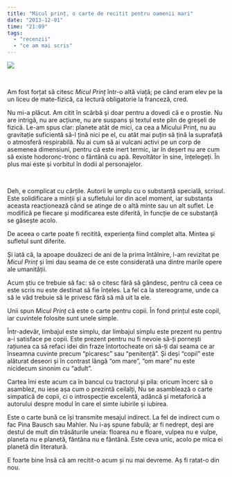```yaml
---
title: "Micul prinț, o carte de recitit pentru oamenii mari"
date: "2013-12-01"
time: "21:09"
tags:
  - "recenzii"
  - "ce am mai scris"
---
```

![](media/68686856492_0.jpg){style="min-width:100%"}

\

Am fost forțat să citesc *Micul Prinț* într-o altă viață; pe când eram elev pe la un liceu de mate-fizică, ca lectură obligatorie la franceză, cred.

Nu mi-a plăcut. Am citit în scârbă și doar pentru a dovedi că e o prostie. Nu are intrigă, nu are acțiune, nu are suspans și textul este plin de greșeli de fizică. Le-am spus clar: planete atât de mici, ca cea a Micului Prinț, nu au gravitație suficientă să-l țină nici pe el, cu atât mai puțin să țină la suprafață o atmosferă respirabilă. Nu ai cum să ai vulcani activi pe un corp de asemenea dimensiuni, pentru că este inert termic, iar în deșert nu are cum să existe hodoronc-tronc o fântână cu apă. Revoltător în sine, înțelegeți. În plus mai este și vorbitul în dodii al personajelor.

\

Deh, e complicat cu cărțile. Autorii le umplu cu o substanță specială, scrisul. Este solidificare a minții și a sufletului lor din acel moment, iar substanța aceasta reacționează când se atinge de o altă minte sau un alt suflet. Le modifică pe fiecare și modificarea este diferită, în funcție de ce substanță se găsește acolo.

De aceea o carte poate fi recitită, experiența fiind complet alta. Mintea și sufletul sunt diferite.

Și iată că, la apoape douăzeci de ani de la prima întâlnire, l-am revizitat pe *Micul Prinț* și îmi dau seama de ce este considerată una dintre marile opere ale umanității.

Acum știu ce trebuie să fac: să o citesc fără să gândesc, pentru că ceea ce este scris nu este destinat să fie înțeles. La fel ca la stereograme, unde ca să le văd trebuie să le privesc fără să mă uit la ele.

Unii spun *Micul Prinț* că este o carte pentru copii. În fond prințul este copil, iar cuvintele folosite sunt unele simple.

Într-adevăr, limbajul este simplu, dar limbajul simplu este prezent nu pentru a-i satisface pe copii. Este prezent pentru nu fi nevoie să-ți pornești rațiunea ca să refaci idei din fraze întortocheate ori să-ți dai seama ce ar înseamna cuvinte precum "picaresc" sau "penitență". Și deși "copil" este alăturat deseori și în contrast lângă "om mare", "om mare" nu este nicidecum sinonim cu "adult".

Cartea îmi este acum ca în bancul cu tractorul și pila: oricum încerc să o asamblez, nu iese așa cum o prezintă ceilalți, Nu se asamblează o carte simpatică de copii, ci o introspecție excelentă, adâncă și metaforică a autorului despre modul în care el simte iubirile și iubirea.

Este o carte bună ce își transmite mesajul indirect. La fel de indirect cum o fac Pina Bausch sau Mahler. Nu i-aș spune fabulă; ar fi nedrept, deși are destul de mult din trăsăturile uneia: floarea nu e floare, vulpea nu e vulpe, planeta nu e planetă, fântâna nu e fântână. Este ceva unic, acolo pe mica ei planetă din literatură.

E foarte bine însă că am recitit-o acum și nu mai devreme. Aș fi ratat-o din nou.